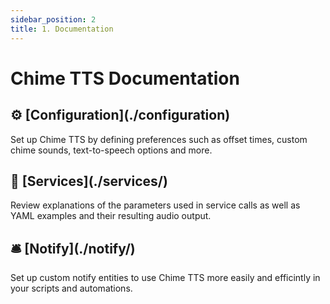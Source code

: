 ```yaml
---
sidebar_position: 2
title: 1. Documentation
---
```



# Chime TTS Documentation


<h2>⚙️ [Configuration](./configuration)</h2>
Set up Chime TTS by defining preferences such as offset times, custom chime sounds, text-to-speech options and more.

<h2>🧰 [Services](./services/)</h2>
Review explanations of the parameters used in service calls as well as YAML examples and their resulting audio output.

<h2>🛎️ [Notify](./notify/)</h2>
Set up custom notify entities to use Chime TTS more easily and efficintly in your scripts and automations.
